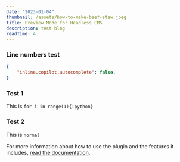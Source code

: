 ```yaml
---
date: "2023-01-04"
thumbnail: /assets/how-to-make-beef-stew.jpeg
title: Preview Mode for Headless CMS
description: test blog
readTime: 4
---
```


### Line numbers test
```json title="settings.json"
{
    "inline.copilot.autocomplete": false,
}
```





### Test 1
This is `for i in range(1){:python}`

### Test 2

This is `normal`



For more information about how to use the plugin and the features it includes, [read the documentation](https://www.google.com/).
